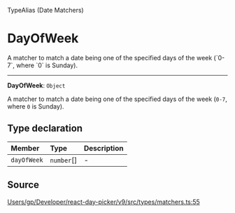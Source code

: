 <SectionTitle>TypeAlias (Date Matchers)</SectionTitle>

# DayOfWeek

<Description>
A matcher to match a date being one of the specified days of the week (`0-7`,
where `0` is Sunday).
</Description>

---

<a id="undefined" name="undefined"></a>

<SignatureMemberIdentifier>**DayOfWeek**: `Object`</SignatureMemberIdentifier>

A matcher to match a date being one of the specified days of the week (`0-7`,
where `0` is Sunday).

## Type declaration

| Member | Type | Description |
| :------ | :------ | :------ |
| `dayOfWeek` | `number`[] | - |

## Source

[Users/gp/Developer/react-day-picker/v9/src/types/matchers.ts:55](https://github.com/gpbl/react-day-picker/blob/next/src/types/matchers.ts#L55)
